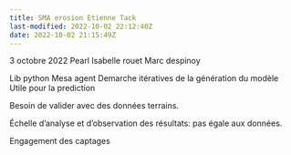 ```yaml
---
title: SMA erosion Etienne Tack
last-modified: 2022-10-02 22:12:40Z
date: 2022-10-02 21:15:49Z
---
```


3 octobre 2022
Pearl
Isabelle rouet
Marc despinoy 

Lib python Mesa agent
Demarche itératives de la génération du modèle 
Utile pour la prediction

Besoin de valider avec des données terrains.

Échelle d'analyse et d'observation des résultats: pas égale aux données. 

Engagement des captages 